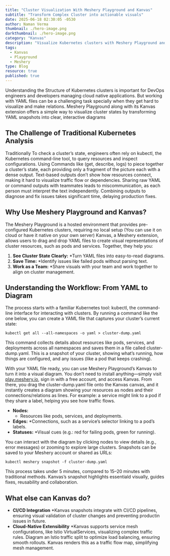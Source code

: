 ```yaml
---
title: "Cluster Visualization With Meshery Playground and Kanvas"
subtitle: "Transform Complex Cluster into actionable visuals"
date: 2025-06-18 02:30:05 -0530
author: Naman Verma
thumbnail: ./hero-image.png
darkthumbnail: ./hero-image.png
category: "Kanvas"
description: "Visualize Kubernetes clusters with Meshery Playground and Kanvas"
tags:
  - Kanvas
  - Playground
  - Meshery
type: Blog
resource: true
published: true
---
```



<BlogWrapper>

Understanding the Structure of Kubernetes clusters is important for DevOps engineers and developers managing cloud native applications.
But working with YAML files can be a challenging task specially when they get hard to visualize and make relations.
Meshery Playground along with its Kanvas extension offers a simple way to visualize cluster states by transforming YAML snapshots into clear, interactive diagrams

## **The Challenge of Traditional Kubernetes Analysis**

Traditionally To check a cluster’s state, engineers often rely on kubectl, the Kubernetes command-line tool, to query resources and inspect configurations. Using Commands like (get, describe, logs) to piece together a cluster’s state, each providing only a fragment of the picture each with a dense output.
Text-based outputs don’t show how resources connect, making it hard to visualize traffic flow or dependencies. 
Sharing raw YAML or command outputs with teammates leads to miscommunication, as each person must interpret the text independently.
Combining outputs to diagnose and fix issues takes significant time, delaying production fixes.

## **Why Use Meshery Playground and Kanvas?**

The Meshery Playground is a hosted environment that provides pre-configured Kubernetes clusters, requiring no local setup (You can use it on cloud or have it native on your own server)
Kanvas, a Meshery extension, allows users to drag and drop YAML files to create visual representations of cluster resources, such as pods and services. Together, they help you:

1. **See Cluster State Clearly:**
   *Turn YAML files into easy-to-read diagrams.
2. **Save Time:** 
   *Identify issues like failed pods without parsing text.
3. **Work as a Team:**
   *Share visuals with your team and work together to align on cluster management.

## **Understanding the Workflow: From YAML to Diagram**

The process starts with a familiar Kubernetes tool: kubectl, the command-line interface for interacting with clusters. By running a command like the one below, you can create a YAML file that captures your cluster’s current state:

```
kubectl get all --all-namespaces -o yaml > cluster-dump.yaml
```
This command collects details about resources like pods, services, and deployments across all namespaces and saves them in a file called cluster-dump.yaml. 
This is a snapshot of your cluster, showing what’s running, how things are configured, and any issues (like a pod that keeps crashing).


With your YAML file ready, you can use Meshery Playground’s Kanvas to turn it into a visual diagram. You don’t need to install anything—simply visit [play.meshery.io](https://play.meshery.io), sign in with a free account, and access Kanvas. 
From there, you drag the cluster-dump.yaml file onto the Kanvas canvas, and it instantly creates a diagram showing your resources as nodes and their connections/relations as lines. For example: a service might link to a pod if they share a label, helping you see how traffic flows.

- **Nodes:**
   * Resources like pods, services, and deployments.
- **Edges:**
   *Connections, such as a service’s selector linking to a pod’s labels.
- **Statuses:**
   *Visual cues (e.g.: red for failing pods, green for running).

You can interact with the diagram by clicking nodes to view details (e.g., error messages) or zooming to explore large clusters. Snapshots can be saved to your Meshery account or shared as URLs:

```
kubectl meshery snapshot -f cluster-dump.yaml
```

This process takes under 5 minutes, compared to 15–20 minutes with traditional methods. Kanvas’s snapshot highlights essentiald visually, guides fixes, reusability and collaboration.

## **What else can Kanvas do?**

- **CI/CD Integration**
   *Kanvas snapshots integrate with CI/CD pipelines, ensuring visual validation of cluster changes and preventing productin issues in future.
- **Cloud-Native Extensibility**
   *Kanvas supports service mesh configurations, like Istio VirtualServices, visualizing complex traffic rules. Diagram an Istio traffic split to optimize load balancing, ensuring smooth rollouts. Kanvas renders this as a traffic flow map, simplifying mesh management.

</BlogWrapper>
